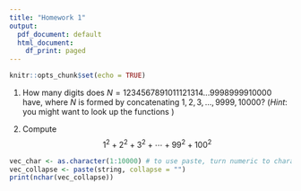 ```yaml
---
title: "Homework 1"
output:
  pdf_document: default
  html_document:
    df_print: paged
---
```


```r
knitr::opts_chunk$set(echo = TRUE)
```

\bigskip

1. How many digits does $N=1234567891011121314...9998999910000$ have, where $N$ is formed by concatenating $1,2,3,\ldots,9999,10000$? (_Hint_: you might want to look up the functions \texttt{nchar(), as.character(), paste()})

\medskip

2. Compute
$$1^2+2^2+3^2+\cdots+99^2+100^2$$

```r
vec_char <- as.character(1:10000) # to use paste, turn numeric to character
vec_collapse <- paste(string, collapse = "")
print(nchar(vec_collapse))
```

